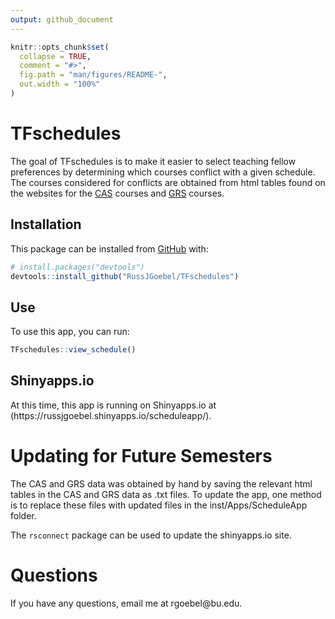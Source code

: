 ```yaml
---
output: github_document
---
```


<!-- README.md is generated from README.Rmd. Please edit that file -->

```r
knitr::opts_chunk$set(
  collapse = TRUE,
  comment = "#>",
  fig.path = "man/figures/README-",
  out.width = "100%"
)
```

# TFschedules

<!-- badges: start -->
<!-- badges: end -->

The goal of TFschedules is to make it easier to select teaching fellow preferences by determining which courses conflict with a given schedule. The courses considered for conflicts are obtained from html tables found on the websites for the  [CAS](http://www.bu.edu/link/bin/uiscgi_dept_class_sched?Sem=SPRG&Year=21&Col=CAS&Dept=MA) courses and [GRS](http://www.bu.edu/link/bin/uiscgi_dept_class_sched?Sem=SPRG&Year=21&Col=GRS&Dept=MA) courses.

## Installation

This package can be installed from [GitHub](https://github.com/) with:

``` r
# install.packages("devtools")
devtools::install_github("RussJGoebel/TFschedules")
```
## Use

To use this app, you can run:

```r
TFschedules::view_schedule()

```

## Shinyapps.io

At this time, this app is running on Shinyapps.io at (https://russjgoebel.shinyapps.io/scheduleapp/).

# Updating for Future Semesters

The CAS and GRS data was obtained by hand by saving the relevant html tables in the CAS and GRS data as .txt files. 
To update the app, one method is to replace these files with updated files in the inst/Apps/ScheduleApp folder.

The `rsconnect` package can be used to update the shinyapps.io site. 


# Questions

If you have any questions, email me at rgoebel@bu.edu. 


